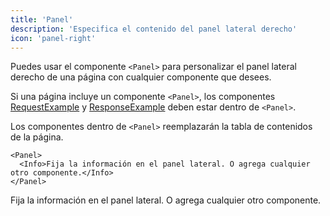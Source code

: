 ```yaml
---
title: 'Panel'
description: 'Especifica el contenido del panel lateral derecho'
icon: 'panel-right'
---
```


Puedes usar el componente `<Panel>` para personalizar el panel lateral derecho de una página con cualquier componente que desees.

Si una página incluye un componente `<Panel>`, los componentes [RequestExample](/es/es/components/examples#request-example) y [ResponseExample](/es/es/components/examples#response-example) deben estar dentro de `<Panel>`.

Los componentes dentro de `<Panel>` reemplazarán la tabla de contenidos de la página.

```mdx
<Panel>
  <Info>Fija la información en el panel lateral. O agrega cualquier otro componente.</Info>
</Panel>
```

<Panel>
  <Info>Fija la información en el panel lateral. O agrega cualquier otro componente.</Info>
</Panel>
